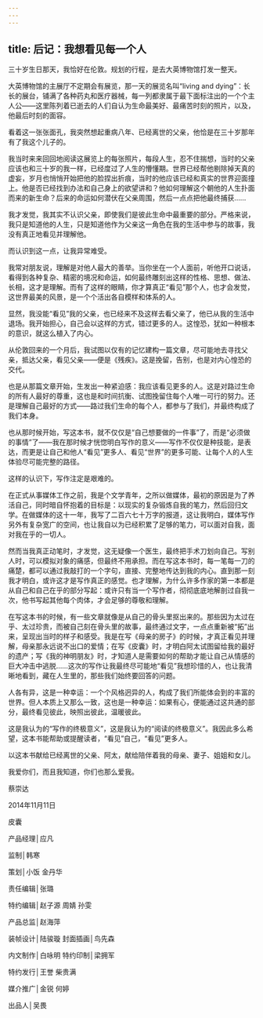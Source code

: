 ```yaml
---
---
---
```

title: 后记：我想看见每一个人
---




三十岁生日那天，我恰好在伦敦。规划的行程，是去大英博物馆打发一整天。

大英博物馆的主展厅不定期会有展览，那一天的展览名叫“living and dying”：长长的展台，铺满了各种药丸和医疗器械，每一列都隶属于最下面标注出的一个个主人公——这里陈列着已逝去的人们自认为生命最美好、最痛苦时刻的照片，以及，他最后时刻的面容。

看着这一张张面孔，我突然想起重病八年、已经离世的父亲，他恰是在三十岁那年有了我这个儿子的。

我当时来来回回地阅读这展览上的每张照片，每段人生，忍不住揣想，当时的父亲应该也和三十岁的我一样，已经度过了人生的懵懂期。世界已经帮他剔除掉天真的虚妄，岁月也悄悄开始把他的脸捏出折痕，当时的他应该已经和真实的世界迎面撞上。他是否已经找到办法和自己身上的欲望讲和？他如何理解这个朝他的人生扑面而来的新生命？后来的命运如何潜伏在父亲周围，然后一点点把他最终捕获……

我才发觉，我其实不认识父亲，即使我们是彼此生命中最重要的部分。严格来说，我只是知道他的人生，只是知道他作为父亲这一角色在我的生活中参与的故事，我没有真正地看见并理解他。

而认识到这一点，让我异常难受。

我常对朋友说，理解是对他人最大的善举。当你坐在一个人面前，听他开口说话，看得到各种复杂、精密的境况和命运，如何最终雕刻出这样的性格、思想、做法、长相，这才是理解。而有了这样的眼睛，你才算真正“看见”那个人，也才会发觉，这世界最美的风景，是一个个活出各自模样和体系的人。

显然，我没能“看见”我的父亲，也已经来不及这样去看父亲了，他已从我的生活中退场。我开始担心，自己会以这样的方式，错过更多的人。这惶恐，犹如一种根本的意识，就这么植入了内心。

从伦敦回来的一个月后，我试图以仅有的记忆建构一篇文章，尽可能地去寻找父亲，抵达父亲，看见父亲——便是《残疾》。这是挽留，告别，也是对内心惶恐的交代。

也是从那篇文章开始，生发出一种紧迫感：我应该看见更多的人。这是对路过生命的所有人最好的尊重，这也是和时间抗衡、试图挽留住每个人唯一可行的努力。还是理解自己最好的方式——路过我们生命的每个人，都参与了我们，并最终构成了我们本身。

也从那时候开始，写这本书，就不仅仅是“自己想要做的一件事”了，而是“必须做的事情”了——我在那时候才恍惚明白写作的意义——写作不仅仅是种技能，是表达，而更是让自己和他人“看见”更多人、看见“世界”的更多可能、让每个人的人生体验尽可能完整的路径。





这样的认识下，写作注定是艰难的。

在正式从事媒体工作之前，我是个文学青年，之所以做媒体，最初的原因是为了养活自己，同时暗自怀抱着的目标是：以现实的复杂锻炼自我的笔力，然后回归文学。在做媒体的这十一年，我写了二百六七十万字的报道，这让我明白，媒体写作另外有复杂宽广的空间，也让我自以为已经积累了足够的笔力，可以面对自我，面对我在乎的一切人。

然而当我真正动笔时，才发觉，这无疑像一个医生，最终把手术刀划向自己。写别人时，可以模拟对象的痛感，但最终不用承担。而在写这本书时，每一笔每一刀的痛楚，都可以通过我敲打的一个字句，直接、完整地传达到我的内心。直到那一刻我才明白，或许这才是写作真正的感觉。也才理解，为什么许多作家的第一本都是从自己和自己在乎的部分写起：或许只有当一个写作者，彻彻底底地解剖过自我一次，他书写起其他每个肉体，才会足够的尊敬和理解。

在写这本书的时候，有一些文章就像是从自己的骨头里抠出来的。那些因为太过在乎、太过珍贵，而被自己刻在骨头里的故事，最终通过文字，一点点重新被“拓”出来，呈现出当时的样子和感受。我是在写《母亲的房子》的时候，才真正看见并理解，母亲那永远说不出口的爱情；在写《皮囊》时，才明白阿太试图留给我的最好的遗产；写《我的神明朋友》时，才知道人是需要如何的帮助才能让自己从情感的巨大冲击中逃脱……这次的写作让我最终尽可能地“看见”我想珍惜的人，也让我清晰地看到，藏在人生里的，那些我们始终要回答的问题。

人各有异，这是一种幸运：一个个风格迥异的人，构成了我们所能体会到的丰富的世界。但人本质上又那么一致，这也是一种幸运：如果有心，便能通过这共通的部分，最终看见彼此，映照出彼此，温暖彼此。

这是我认为的“写作的终极意义”，这是我认为的“阅读的终极意义”。我因此多么希望，这本书能帮助或提醒读者，“看见”自己，“看见”更多人。





以这本书献给已经离世的父亲、阿太，献给陪伴着我的母亲、妻子、姐姐和女儿。

我爱你们，而且我知道，你们也那么爱我。

蔡崇达

2014年11月11日





皮囊



产品经理│应凡

监制│韩寒

策划│小饭 金丹华

责任编辑│张璐

特约编辑│赵子源 周婧 孙雯

产品总监│赵海萍

装帧设计│陆骏璇 封面插画│鸟先森

内文制作│白咏明 特约印制│梁拥军

特约发行│王誉 柴贵满

媒介推广│金锐 何婷

出品人│吴畏